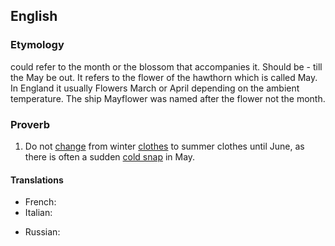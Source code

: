 ==English==

===Etymology===
{{m|en|May}} could refer to the month or the blossom that accompanies it.
Should be - till the May be out.
It refers to the flower of the hawthorn which is called May. 
In England it usually Flowers March or April depending on the ambient temperature.
The ship Mayflower was named after the flower not the month.

===Proverb===
{{en-proverb}}

# {{lb|en|regional}} Do not [[change]] from winter [[clothes]] to summer clothes until June, as there is often a sudden [[cold snap]] in May.

====Translations====
<!-- not literal, but conveying the same idea -->
{{trans-top|advice not to change from winter clothes}}
* French: {{t|fr|en avril ne te découvre pas d'un fil, en mai fait ce qu'il te plait}}
* Italian: {{t|it|aprile, non ti scoprire; maggio, adagio adagio; giugno, allarga il pugno}}
{{trans-mid}}
* Russian: {{t|ru|первая ла́сточка весны не делает}} {{gloss|the first swallow doesn't make spring to come}}
{{trans-bottom}}